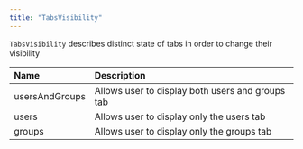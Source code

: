 ```yaml
---
title: "TabsVisibility"
---
```


`TabsVisibility` describes distinct state of tabs in order to change their visibility

| Name           | Description                                      |
| :-------------- | :------------------------------------------------ |
| usersAndGroups | Allows user to display both users and groups tab |
| users          | Allows user to display only the users tab        |
| groups         | Allows user to display only the groups tab       |
